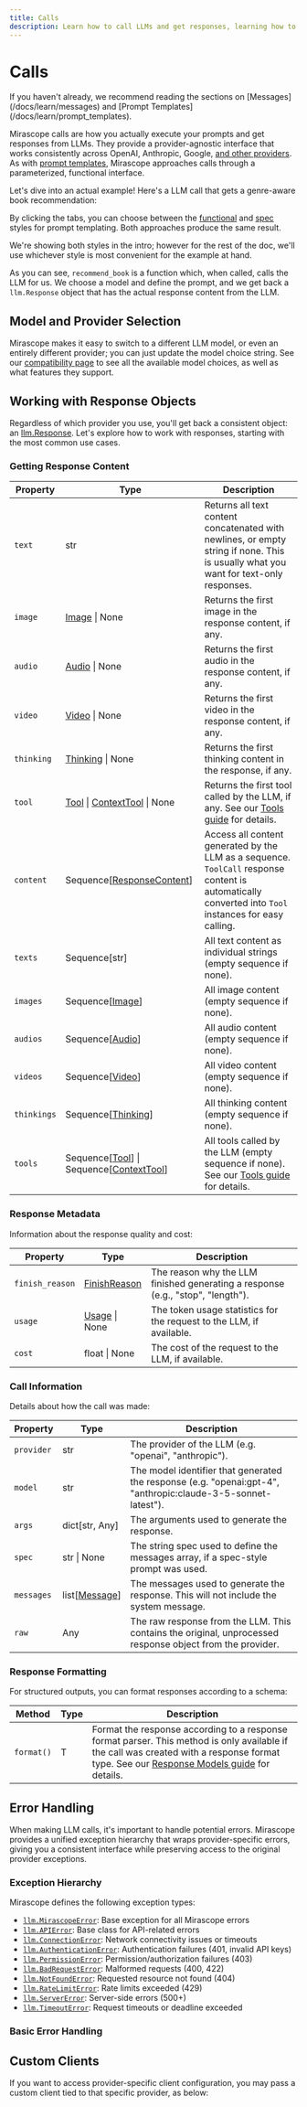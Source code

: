 ```yaml
---
title: Calls
description: Learn how to call LLMs and get responses, learning how to move from context engineering to LLM powered results.
---
```


# Calls

<Note>
  If you haven't already, we recommend reading the sections on [Messages](/docs/learn/messages) and [Prompt Templates](/docs/learn/prompt_templates).
</Note>

Mirascope calls are how you actually execute your prompts and get responses from LLMs. They provide a provider-agnostic interface that works consistently across OpenAI, Anthropic, Google, [and other providers](/docs/compatibility). As with [prompt templates](/docs/learn/prompt_templates), Mirascope approaches calls through a parameterized, functional interface.

Let's dive into an actual example! Here's a LLM call that gets a genre-aware book recommendation:

<TabbedSection>
<Tab value="Functional">
<CodeExample file="examples/calls/intro_functional.py" />

</Tab>
<Tab value="Spec">
<CodeExample file="examples/calls/intro_spec.py"/>


</Tab>
</TabbedSection>

<Note title="Functional vs Spec Style" collapsible={true} defaultOpen={false}>

By clicking the tabs, you can choose between the [functional](/docs/learn/prompt_templates#functional-style-templates) and [spec](/docs/learn/prompt_templates#spec-style-templates) styles for prompt templating. Both approaches produce the same result.

We're showing both styles in the intro; however for the rest of the doc, we'll use whichever style is most convenient for the example at hand.
</Note>

As you can see, `recommend_book` is a function which, when called, calls the LLM for us. We choose a model and define the prompt, and we get back a `llm.Response` object that has the actual response content from the LLM.


## Model and Provider Selection

Mirascope makes it easy to switch to a different LLM model, or even an entirely different provider; you can just update the model choice string. See our [compatibility page](/docs/compatibility) to see all the available model choices, as well as what features they support.

## Working with Response Objects

Regardless of which provider you use, you'll get back a consistent object: an [llm.Response](/docs/api/responses#response). Let's explore how to work with responses, starting with the most common use cases.

### Getting Response Content

| Property | Type | Description |
|----------|------|-------------|
| `text` | str | Returns all text content concatenated with newlines, or empty string if none. This is usually what you want for text-only responses. |
| `image` | [Image](/docs/api/content#image) \| None | Returns the first image in the response content, if any. |
| `audio` | [Audio](/docs/api/content#audio) \| None | Returns the first audio in the response content, if any. |
| `video` | [Video](/docs/api/content#video) \| None | Returns the first video in the response content, if any. |
| `thinking` | [Thinking](/docs/api/content#thinking) \| None | Returns the first thinking content in the response, if any. |
| `tool` | [Tool](/docs/api/tools#tool) \| [ContextTool](/docs/api/tools#contexttool) \| None | Returns the first tool called by the LLM, if any. See our [Tools guide](/docs/learn/tools) for details. |
| `content` | Sequence[[ResponseContent](/docs/api/responses#responsecontent)] | Access all content generated by the LLM as a sequence. `ToolCall` response content is automatically converted into `Tool` instances for easy calling. |
| `texts` | Sequence[str] | All text content as individual strings (empty sequence if none). |
| `images` | Sequence[[Image](/docs/api/content#image)] | All image content (empty sequence if none). |
| `audios` | Sequence[[Audio](/docs/api/content#audio)] | All audio content (empty sequence if none). |
| `videos` | Sequence[[Video](/docs/api/content#video)] | All video content (empty sequence if none). |
| `thinkings` | Sequence[[Thinking](/docs/api/content#thinking)] | All thinking content (empty sequence if none). |
| `tools` | Sequence[[Tool](/docs/api/tools#tool)] \| Sequence[[ContextTool](/docs/api/tools#contexttool)] | All tools called by the LLM (empty sequence if none). See our [Tools guide](/docs/learn/tools) for details. |

### Response Metadata

Information about the response quality and cost:

| Property | Type | Description |
|----------|------|-------------|
| `finish_reason` | [FinishReason](/docs/api/responses#finishreason) | The reason why the LLM finished generating a response (e.g., "stop", "length"). |
| `usage` | [Usage](/docs/api/responses#usage) \| None | The token usage statistics for the request to the LLM, if available. |
| `cost` | float \| None | The cost of the request to the LLM, if available. |

### Call Information

Details about how the call was made:

| Property | Type | Description |
|----------|------|-------------|
| `provider` | str | The provider of the LLM (e.g. "openai", "anthropic"). |
| `model` | str | The model identifier that generated the response (e.g. "openai:gpt-4", "anthropic:claude-3-5-sonnet-latest"). |
| `args` | dict[str, Any] | The arguments used to generate the response. |
| `spec` | str \| None | The string spec used to define the messages array, if a spec-style prompt was used. |
| `messages` | list[[Message](/docs/api/messages#message)] | The messages used to generate the response. This will not include the system message. |
| `raw` | Any | The raw response from the LLM. This contains the original, unprocessed response object from the provider. |

### Response Formatting

For structured outputs, you can format responses according to a schema:

| Method | Type | Description |
|--------|------|-------------|
| `format()` | T | Format the response according to a response format parser. This method is only available if the call was created with a response format type. See our [Response Models guide](/docs/learn/response_models) for details. |

## Error Handling

When making LLM calls, it's important to handle potential errors. Mirascope provides a unified exception hierarchy that wraps provider-specific errors, giving you a consistent interface while preserving access to the original provider exceptions.

### Exception Hierarchy

Mirascope defines the following exception types:

- [`llm.MirascopeError`](/docs/api/exceptions#mirascopeerror): Base exception for all Mirascope errors
- [`llm.APIError`](/docs/api/exceptions#apierror): Base class for API-related errors
- [`llm.ConnectionError`](/docs/api/exceptions#connectionerror): Network connectivity issues or timeouts
- [`llm.AuthenticationError`](/docs/api/exceptions#authenticationerror): Authentication failures (401, invalid API keys)
- [`llm.PermissionError`](/docs/api/exceptions#permissionerror): Permission/authorization failures (403)
- [`llm.BadRequestError`](/docs/api/exceptions#badrequesterror): Malformed requests (400, 422)
- [`llm.NotFoundError`](/docs/api/exceptions#notfounderror): Requested resource not found (404)
- [`llm.RateLimitError`](/docs/api/exceptions#ratelimiterror): Rate limits exceeded (429)
- [`llm.ServerError`](/docs/api/exceptions#servererror): Server-side errors (500+)
- [`llm.TimeoutError`](/docs/api/exceptions#timeouterror): Request timeouts or deadline exceeded

### Basic Error Handling

<CodeExample file="examples/calls/exceptions.py" />

## Custom Clients

If you want to access provider-specific client configuration, you may pass a custom client tied to that specific provider, as below:

<TabbedSection>
<Tab value="OpenAI">
<CodeExample file="examples/calls/custom_client_openai.py" />
</Tab>
<Tab value="Anthropic">
<CodeExample file="examples/calls/custom_client_anthropic.py" />
</Tab>
<Tab value="Google">
<CodeExample file="examples/calls/custom_client_google.py" />
</Tab>
</TabbedSection>
